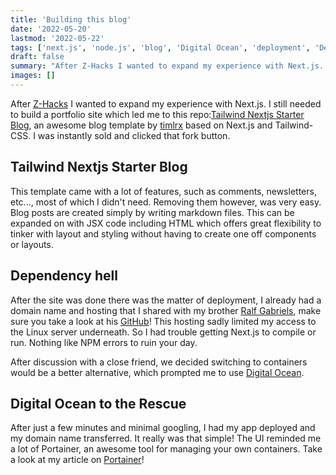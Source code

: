 ```yaml
---
title: 'Building this blog'
date: '2022-05-20'
lastmod: '2022-05-22'
tags: ['next.js', 'node.js', 'blog', 'Digital Ocean', 'deployment', 'DevOps', '2022']
draft: false
summary: "After Z-Hacks I wanted to expand my experience with Next.js. I still needed to build a portfolio site which led me to this repo: Tailwind Nextjs Starter Blog, an awesome blog template by timlrx based on Next.js and Tailwind-CSS. I was instantly sold and clicked that fork button."
images: []
---
```


After [Z-Hacks](/blog/z-hacks) I wanted to expand my experience with Next.js. I still needed to build a portfolio site
which led me to this repo:[Tailwind Nextjs Starter Blog](https://github.com/timlrx/tailwind-nextjs-starter-blog),
an awesome blog template by [timlrx](https://github.com/timlrx) based on Next.js and Tailwind-CSS. I was instantly sold and
clicked that fork button.

## Tailwind Nextjs Starter Blog

This template came with a lot of features, such as comments, newsletters, etc..., most of which I didn't need. Removing them however, was very easy.
Blog posts are created simply by writing markdown files. This can be expanded on with JSX code including HTML which offers
great flexibility to tinker with layout and styling without having to create one off components or layouts.

## Dependency hell

After the site was done there was the matter of deployment, I already had a domain name and hosting that I shared with my brother [Ralf Gabriels](https://ralf.gabriels.dev),
make sure you take a look at his [GitHub](https://github.com/RalfG)!
This hosting sadly limited my access to the Linux server underneath. So I had trouble getting Next.js to compile or run.
Nothing like NPM errors to ruin your day.

After discussion with a close friend, we decided switching to containers would be a better alternative, which prompted
me to use [Digital Ocean](https://www.digitalocean.com/).

## Digital Ocean to the Rescue

After just a few minutes and minimal googling, I had my app deployed
and my domain name transferred. It really was that simple! The UI reminded me a lot of Portainer, an awesome tool for managing
your own containers. Take a look at my article on [Portainer](/blog/portainer-guide)!
 